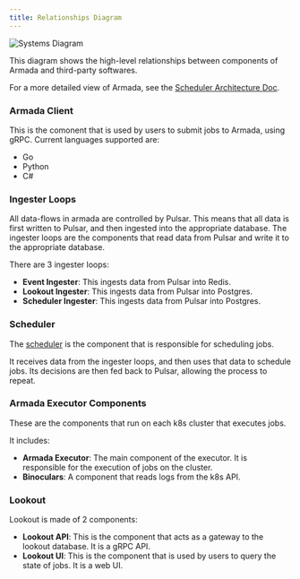 ```yaml
---
title: Relationships Diagram
---
```


![Systems Diagram](../assets/armada_system.png)

This diagram shows the high-level relationships between components of Armada and third-party softwares.

For a more detailed view of Armada, see the [Scheduler Architecture Doc](./architecture.mdx).

### Armada Client

This is the comonent that is used by users to submit jobs to Armada, using gRPC. Current languages supported are:

- Go
- Python
- C#

### Ingester Loops

All data-flows in armada are controlled by Pulsar. This means that all data is first written to Pulsar, and then ingested into the appropriate database. The ingester loops are the components that read data from Pulsar and write it to the appropriate database.

There are 3 ingester loops:

- **Event Ingester**: This ingests data from Pulsar into Redis.
- **Lookout Ingester**: This ingests data from Pulsar into Postgres.
- **Scheduler Ingester**: This ingests data from Pulsar into Postgres.

### Scheduler

The [scheduler](../concepts/scheduler.mdx) is the component that is responsible for scheduling jobs.

It receives data from the ingester loops, and then uses that data to schedule jobs. Its decisions are then fed back to Pulsar, allowing the process to repeat.

### Armada Executor Components

These are the components that run on each k8s cluster that executes jobs.

It includes:

- **Armada Executor**: The main component of the executor. It is responsible for the execution of jobs on the cluster.
- **Binoculars**: A component that reads logs from the k8s API.

### Lookout

Lookout is made of 2 components:

- **Lookout API**: This is the component that acts as a gateway to the lookout database. It is a gRPC API.
- **Lookout UI**: This is the component that is used by users to query the state of jobs. It is a web UI.

